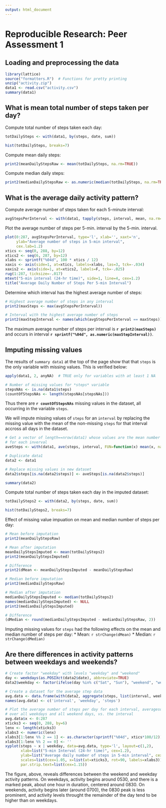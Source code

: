 ```yaml
---
output: html_document
---
```

# Reproducible Research: Peer Assessment 1

## Loading and preprocessing the data

```r
library(lattice)
source("formatters.R")  # Functions for pretty printing
unzip("activity.zip")
data1 <- read.csv("activity.csv")
summary(data1)
```
## What is mean total number of steps taken per day?
Compute total number of steps taken each day:
```r
totDailySteps <- with(data1, by(steps, date, sum))
```
```r
hist(totDailySteps, breaks=7)
```

Compute mean daily steps:
```r
print2(meanDailyStepsRaw <- mean(totDailySteps, na.rm=TRUE))
```
Compute median daily steps:
```r
print2(medianDailyStepsRaw <- as.numeric(median(totDailySteps, na.rm=TRUE)))
```

## What is the average daily activity pattern?
Compute average number of steps taken for each 5-minute interval:
```r
avgStepsPerInterval <- with(data1, tapply(steps, interval, mean, na.rm=TRUE))
```

Plot the average number of steps per 5-min. interval by the 5-min. interval.

```r
plot(0:287, avgStepsPerInterval, type='l', xlab='', xaxt='n',
     ylab="Average number of steps in 5-min interval", 
     cex.lab=1.2)
xtics <- seq(0, 288, by=12)
xtics2 <- seq(6, 287, by=12)
xlabs <- sprintf("%04d", 100 * xtics / 12)
xaxis <- axis(side=1, at=xtics, labels=xlabs, las=3, tck=-.034)
xaxis2 <- axis(side=1, at=xtics2, labels=F, tck=-.025)
rug(1:287, ticksize=-.017)
mtext("5-min interval (24-hr time)", side=1, line=4, cex=1.2)
title("Average Daily Number of Steps Per 5-min Interval")
```

Determine which interval has the highest average number of steps:

```r
# Highest average number of steps in any interval
print2(maxSteps <- max(avgStepsPerInterval))

# Interval with the highest average number of steps
print2(maxStepInterval <- names(which(avgStepsPerInterval == maxSteps)))
```
The maximum average number of steps per interval is **`r print2(maxSteps)`** and occurs 
in interval **`r sprintf("%04d", as.numeric(maxStepInterval))`**.

## Imputing missing values

The results of `summary data1` at the top of the page show that that `steps` is
the only variable with missing values.  This is verified below:

```r
apply(data1, 2, anyNA)  # TRUE only for variables with at least 1 NA
```

```r
# Number of missing values for *steps* variable
stepsNAs <- is.na(data1$steps)
(countOfStepsNAs <- length(stepsNAs[stepsNAs]))
```

Thus there are **`r countOfStepsNAs`** missing values in the dataset, all occurring
in the variable `steps`.

We will impute missing values of `steps` for an `interval` by replacing the
missing value with the mean of the non-missing `steps` for that interval accross
all days in the dataset.

```r
# Get a vector of length==nrow(data1) whose values are the mean number of steps
# for each inverval
aveSteps <- with(data1, ave(steps, interval, FUN=function(x) mean(x, na.rm=TRUE)))

# Duplicate data1
data2 <- data1

# Replace missing values in new dataset
data2$steps[is.na(data2$steps)] <- aveSteps[is.na(data2$steps)]

summary(data2)
```
Compute total number of steps taken each day in the imputed dataset:
```r
totDailySteps2 <- with(data2, by(steps, date, sum))
```
```r
hist(totDailySteps2, breaks=7)
```

Effect of missing value impuation on mean and median number of steps per day:
```r
# Mean before imputation
print2(meanDailyStepsRaw)

# Mean after imputation
meanDailyStepsImputed <- mean(totDailySteps2)
print2(meanDailyStepsImputed)

# Difference
print2(dMean <- meanDailyStepsImputed - meanDailyStepsRaw)

# Median before imputation
print2(medianDailyStepsRaw)

# Median after imputation
medianDailyStepsImputed <- median(totDailySteps2)
names(medianDailyStepsImputed) <- NULL
print2(medianDailyStepsImputed)

# Difference
(dMedian <- round(medianDailyStepsImputed - medianDailyStepsRaw, 2))
```

Imputing missing values for `steps` had the following effects on the mean and
median number of steps per day:
* Mean: `r strChange(dMean)`
* Median: `r strChange(dMedian)`

## Are there differences in activity patterns between weekdays and weekends?

```r
# Create factor "weekday" with levels "weekday" and "weekend"
day <- weekdays(as.POSIXct(data2$date), abbreviate=TRUE)
data2$weekday <- factor(ifelse(day %in% c("Sat", "Sun"), "weekend", "weekday"))

# Create a dataset for the average step data
avg.data <- data.frame(with(data2, aggregate(steps, list(interval, weekday), mean)))
names(avg.data) <- c('interval', 'weekday', 'steps')

# Plot the average number of steps per day for each interval, averagesd separately 
# over all weekdays and all weekend days, vs. the interval
avg.data$x <- 0:287
xticks3 <- seq(0, 288, by=6)
lenx <- length(xticks3)
xlabs3 <- numeric(lenx)
xlabs3[1:lenx %% 2 == 1] <- as.character(sprintf("%04d", xtics*100/12))
xlabs3[1:lenx %% 2 == 0] <- ''
xyplot(steps ~ x | weekday, data=avg.data, type='l', layout=c(1,2),
       xlab=list("5-min Interval (24-hr time)", cex=1.2), 
       ylab=list("Average daily number of steps in 5-min interval", cex=1.2), 
       scales=list(cex=1.05, x=list(at=xticks3, rot=90, labels=xlabs3)),
       par.strip.text=list(cex=1.15))
```

The figure, above, reveals differences between the weekend and weekday activity
patterns.  On weekdays, activity begins around 0530, and there is a marked peak,
about one hour in duration, centered around 0830.  On weekends, activity begins
later (around 0700), the 0830 peak is less prominent, and activity levels
throught the remainder of the day tend to be higher than on weekdays.

